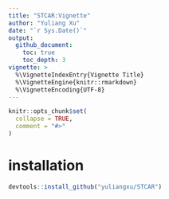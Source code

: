 ```yaml
---
title: "STCAR:Vignette"
author: "Yuliang Xu"
date: "`r Sys.Date()`"
output: 
  github_document:
    toc: true
    toc_depth: 3
vignette: >
  %\VignetteIndexEntry{Vignette Title}
  %\VignetteEngine{knitr::rmarkdown}
  %\VignetteEncoding{UTF-8}
---
```


```r
knitr::opts_chunk$set(
  collapse = TRUE,
  comment = "#>"
)

```

# installation

```r
devtools::install_github("yuliangxu/STCAR")
```